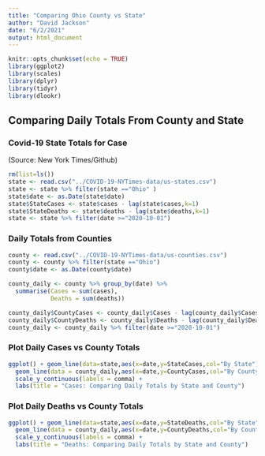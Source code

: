 ```yaml
---
title: "Comparing Ohio County vs State"
author: "David Jackson"
date: "6/2/2021"
output: html_document
---
```


```r
knitr::opts_chunk$set(echo = TRUE)
library(ggplot2)
library(scales)
library(dplyr)
library(tidyr)
library(dlookr)
```

## Comparing Daily Totals From County and State 
### Covid-19 State Totals for Case
(Source: New York Times/Github)
```r
rm(list=ls())
state <- read.csv("../COVID-19-NYTimes-data/us-states.csv")
state <- state %>% filter(state =="Ohio" ) 
state$date <- as.Date(state$date)
state$StateCases <- state$cases - lag(state$cases,k=1)
state$StateDeaths <- state$deaths - lag(state$deaths,k=1) 
state <- state %>% filter(date >="2020-10-01")
```

### Daily Totals from Counties

```r
county <- read.csv("../COVID-19-NYTimes-data/us-counties.csv")
county <- county %>% filter(state =="Ohio")
county$date <- as.Date(county$date)

county_daily <- county %>% group_by(date) %>%
  summarise(Cases = sum(cases),
            Deaths = sum(deaths))

county_daily$CountyCases <- county_daily$Cases - lag(county_daily$Cases,k=1)
county_daily$CountyDeaths <- county_daily$Deaths - lag(county_daily$Deaths,k=1)
county_daily <- county_daily %>% filter(date >="2020-10-01")
```

### Plot Daily Cases vs County Totals

```r

ggplot() + geom_line(data=state,aes(x=date,y=StateCases,col="By State"),lwd=3,alpha = 0.75) +
  geom_line(data = county_daily,aes(x=date,y=CountyCases,col="By County")) +
  scale_y_continuous(labels = comma) +
  labs(title = "Cases: Comparing Daily Totals by State and County")
```

### Plot Daily Deaths vs County Totals

```r

ggplot() + geom_line(data=state,aes(x=date,y=StateDeaths,col="By State"),lwd=3,alpha = 0.75) +
  geom_line(data = county_daily,aes(x=date,y=CountyDeaths,col="By County")) +
  scale_y_continuous(labels = comma) +
  labs(title = "Deaths: Comparing Daily Totals by State and County")
```

